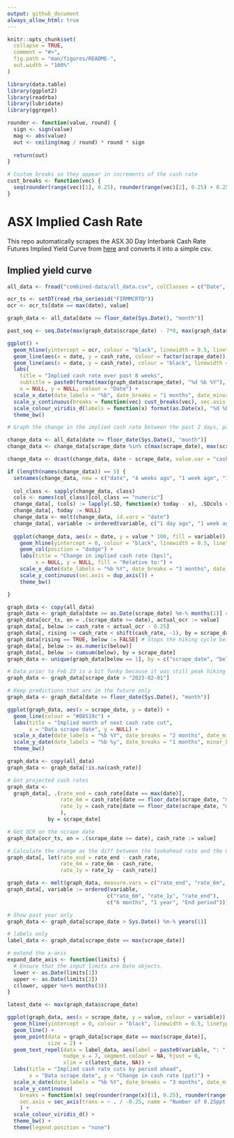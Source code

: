 ```yaml
---
output: github_document
always_allow_html: true
---
```


<!-- README.md is generated from README.Rmd. Please edit that file -->

```r
knitr::opts_chunk$set(
  collapse = TRUE,
  comment = "#>",
  fig.path = "man/figures/README-",
  out.width = "100%"
)

library(data.table)
library(ggplot2)
library(readrba)
library(lubridate)
library(ggrepel)

rounder <- function(value, round) {
  sign <- sign(value)
  mag <- abs(value)
  out <- ceiling(mag / round) * round * sign
  
  return(out)
}

# Custom breaks so they appear in increments of the cash rate
cust_breaks <- function(vec) {
  seq(rounder(range(vec)[1], 0.25), rounder(range(vec)[2], 0.25) + 0.25, 0.25) - 0.15
}

```

# ASX Implied Cash Rate

This repo automatically scrapes the ASX 30 Day Interbank Cash Rate Futures Implied Yield Curve from [here](https://www.asx.com.au/markets/trade-our-derivatives-market/derivatives-market-prices/short-term-derivatives) and converts it into a simple csv.

## Implied yield curve

```r
all_data <- fread("combined-data/all_data.csv", colClasses = c("Date", "numeric", "Date"))

ocr_ts <- setDT(read_rba_seriesid("FIRMMCRTD"))
ocr <- ocr_ts[date == max(date), value]

```

```r

graph_data <- all_data[date >= floor_date(Sys.Date(), "month")]

past_seq <- seq.Date(max(graph_data$scrape_date) - 7*8, max(graph_data$scrape_date) - 1, by = "1 week")

ggplot() +
  geom_hline(yintercept = ocr, colour = "black", linewidth = 0.5, linetype = "solid") +
  geom_line(aes(x = date, y = cash_rate, colour = factor(scrape_date)), linewidth = 1, data = graph_data[scrape_date %in% past_seq]) +
  geom_line(aes(x = date, y = cash_rate), colour = "black", linewidth = 1.2, data = graph_data[scrape_date == max(scrape_date)]) +
  labs(
    title = "Implied cash rate over past 8 weeks",
    subtitle = paste0(format(max(graph_data$scrape_date), "%d %b %Y"), " in bolded black, solid line = current OCR"),
    x = NULL, y = NULL, colour = "Date") +
  scale_x_date(date_labels = "%b", date_breaks = "1 months", date_minor_breaks = "1 month") +
  scale_y_continuous(breaks = function(vec) cust_breaks(vec), sec.axis = dup_axis()) +
  scale_colour_viridis_d(labels = function(x) format(as.Date(x), "%d %b"), guide = guide_legend(reverse = TRUE)) +
  theme_bw()

```

```r
# Graph the change in the implied cash rate between the past 2 days, past week and past 4 weeks

change_data <- all_data[date >= floor_date(Sys.Date(), "month")]
change_data <- change_data[scrape_date %in% c(max(scrape_date), max(scrape_date) - 1, max(scrape_date) - 7, max(scrape_date) - 28)]

change_data <- dcast(change_data, date ~ scrape_date, value.var = "cash_rate")

if (length(names(change_data)) == 5) {
  setnames(change_data, new = c("date", "4 weeks ago", "1 week ago", "1 day ago", "today"))
  
  col_class <- sapply(change_data, class)
  cols <- names(col_class)[col_class == "numeric"]
  change_data[, (cols) := lapply(.SD, function(x) today - x), .SDcols = cols]
  change_data[, today := NULL]
  change_data <- melt(change_data, id.vars = "date")
  change_data[, variable := ordered(variable, c("1 day ago", "1 week ago", "4 weeks ago"))]
  
  ggplot(change_data, aes(x = date, y = value * 100, fill = variable)) +
    geom_hline(yintercept = 0, colour = "black", linewidth = 0.5, linetype = "solid") +
    geom_col(position = "dodge") +
    labs(title = "Change in implied cash rate (bps)",
         x = NULL, y = NULL, fill = "Relative to:") +
    scale_x_date(date_labels = "%b %Y", date_breaks = "3 months", date_minor_breaks = "1 month") +
    scale_y_continuous(sec.axis = dup_axis()) +
    theme_bw()

}
```

```r
graph_data <- copy(all_data)
graph_data <- graph_data[date >= as.Date(scrape_date) %m-% months(1)] # only future values should exist?
graph_data[ocr_ts, on = .(scrape_date >= date), actual_ocr := value]
graph_data[, below := cash_rate < actual_ocr - 0.25]
graph_data[, rising := cash_rate < shift(cash_rate, -1), by = scrape_date]
graph_data[rising == TRUE, below := FALSE] # Stops the hiking cycle being picked up as a drop
graph_data[, below := as.numeric(below)]
graph_data[, below := cumsum(below), by = scrape_date]
graph_data <- unique(graph_data[below == 1], by = c("scrape_date", "below"))

# Data prior to Feb 23 is a bit funky because it was still peak hiking cycle
graph_data <- graph_data[scrape_date > "2023-02-01"]

# Keep predictions that are in the future only
graph_data <- graph_data[date >= floor_date(Sys.Date(), "month")]

ggplot(graph_data, aes(x = scrape_date, y = date)) +
  geom_line(colour = "#08519c") +
  labs(title = "Implied month of next cash rate cut",
       x = "Data scrape date", y = NULL) +
  scale_x_date(date_labels = "%b %Y", date_breaks = "2 months", date_minor_breaks = "1 month") +
  scale_y_date(date_labels = "%b %y", date_breaks = "1 months", minor_breaks = NULL, sec.axis = dup_axis()) +
  theme_bw()

```


```r

graph_data <- copy(all_data)
graph_data <- graph_data[!is.na(cash_rate)]

# Get projected cash rates
graph_data <- 
  graph_data[, .(rate_end = cash_rate[date == max(date)],
                 rate_6m = cash_rate[date == floor_date(scrape_date, "month") %m+% months(6)],
                 rate_1y = cash_rate[date == floor_date(scrape_date, "month") %m+% years(1)]
                 ),
             by = scrape_date]

# Get OCR on the scrape date
graph_data[ocr_ts, on = .(scrape_date >= date), cash_rate := value]

# Calculate the change as the diff between the lookahead rate and the OCR on the day
graph_data[, let(rate_end = rate_end - cash_rate,
                 rate_6m = rate_6m - cash_rate,
                 rate_1y = rate_1y - cash_rate)]

graph_data <- melt(graph_data, measure.vars = c("rate_end", "rate_6m", "rate_1y"))
graph_data[, variable := ordered(variable, 
                                c("rate_6m", "rate_1y", "rate_end"), 
                                c("6 months", "1 year", "End period"))]

# Show past year only
graph_data <- graph_data[scrape_date > Sys.Date() %m-% years(1)]

# labels only
label_data <- graph_data[scrape_date == max(scrape_date)]

# extend the x-axis
expand_date_axis <- function(limits) {
  # Ensure that the input limits are Date objects.
  lower <- as.Date(limits[1])
  upper <- as.Date(limits[2])
  c(lower, upper %m+% months(3))
}

latest_date <- max(graph_data$scrape_date)

ggplot(graph_data, aes(x = scrape_date, y = value, colour = variable)) +
  geom_hline(yintercept = 0, colour = "black", linewidth = 0.5, linetype = "solid") +
  geom_line() +
  geom_point(data = graph_data[scrape_date == max(scrape_date)],
             size = 2) +
  geom_text_repel(data = label_data, aes(label = paste0(variable, ": ", round(value, 2), "%")),
                  nudge_x = 7, segment.colour = NA, hjust = 0,
                  xlim = c(latest_date, NA)) +
  labs(title = "Implied cash rate cuts by period ahead",
       x = "Data scrape date", y = "Change in cash rate (ppt)") +
  scale_x_date(date_labels = "%b %Y", date_breaks = "3 months", date_minor_breaks = "1 month", limits = expand_date_axis) +
  scale_y_continuous(
    breaks = function(x) seq(rounder(range(x)[1], 0.25), rounder(range(x)[2], 0.25), by = 0.25),
    sec.axis = sec_axis(trans = ~ . / -0.25, name = "Number of 0.25ppt cuts")
    ) +
  scale_colour_viridis_d() +
  theme_bw() + 
  theme(legend.position = "none") 

```